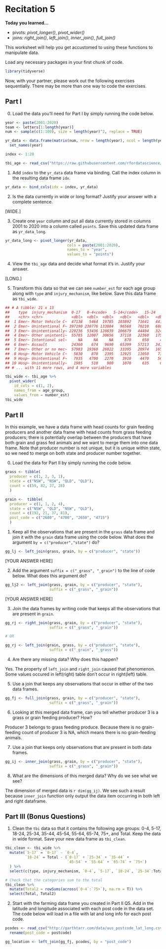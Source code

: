 # Recitation 5


__Today you learned...__

* pivots: _pivot_longer()_, _pivot_wider()_
* joins: _right_join()_, _left_join()_, _inner_join()_, _full_join()_

This worksheet will help you get accustomed to using these functions to manipulate data.

Load any necessary packages in your first chunk of code.

```r
library(tidyverse)
```

Now, with your partner, please work out the following exercises sequentially. There may be more than one way to code the exercises.

## Part I

0. Load the data you'll need for Part I by simply running the code below.

```r
year <- paste(2001:2020)
team <- letters[1:length(year)]
num <- sample(c(1:100), size = length(year)^2, replace = TRUE)

yr_data <- data.frame(matrix(num, nrow = length(year), ncol = length(year))) %>%
  set_names(year)

index <- 1:20

tbi_age <- read_csv("https://raw.githubusercontent.com/rfordatascience/tidytuesday/master/data/2020/2020-03-24/tbi_age.csv")
```

1. Add `index` to the `yr_data` data frame via binding. Call the index column in the resulting data frame `idx`.

```r
yr_data <- bind_cols(idx = index, yr_data)
```

2. Is the data currently in wide or long format? Justify your answer with a complete sentence.

[WIDE.]

3. Create one `year` column and put all data currently stored in columns 2001 to 2020 into a column called `points`. Save this updated data frame as `yr_data_long`.

```r
yr_data_long <- pivot_longer(yr_data,
                            cols = paste(2001:2020),
                            names_to = "year",
                            values_to = "points")
```

4. View the `tbi_age` data and decide what format it's in. Justify your answer.

[LONG.]

5. Transform this data so that we can see `number_est` for each age group along with `type` and `injury_mechanism`, like below. Save this data frame as `tbi_wide`. 

```r
## # A tibble: 21 x 13
##    type  injury_mechanism  0-17   0-4<code>   5-14</code>   15-24   25-34   35-44   45-54
##    <chr> <chr>             <dbl>  <dbl>  <dbl>   <dbl>   <dbl>   <dbl>   <dbl>
##  1 Emer~ Motor Vehicle C~  47138   5464  19785  103892   71641   44108   40020
##  2 Emer~ Unintentional F~ 397190 230776 133084   96568   70210   68830   95127
##  3 Emer~ Unintentionally~ 229236  53436 120839  106679   44404   32479   30495
##  4 Emer~ Other unintenti~  55785  12007  30656   37118   22360   17541   17808
##  5 Emer~ Intentional sel~     NA     NA     NA     870     650     421     247
##  6 Emer~ Assault           24360    674   9690   65399   57213   34100   27682
##  7 Emer~ Other or no mec~  57983  19360  26022   33395   20974   16503   15962
##  8 Hosp~ Motor Vehicle C~   5830    870   2395   12925   11050    7305    8490
##  9 Hosp~ Unintentional F~   7935   4700   2270    3910    4470    5640   12010
## 10 Hosp~ Unintentionally~   1985    510    980    1070     635     610     685
## # ... with 11 more rows, and 4 more variables
```

```r
tbi_wide <- tbi_age %>% 
  pivot_wider(
    id_cols = c(1, 2), 
    names_from = age_group,
    values_from = number_est)
tbi_wide
```

## Part II

In this example, we have a data frame with head counts for grain feeding producers and another data frame with head counts from grass feeding producers; there is potentially overlap between the producers that have both grain and grass fed animals and we want to merge them into one data frame. Note that producer number is not unique, but it is unique within state, so we need to merge on both state and producer number together.

0. Load the data for Part II by simply running the code below. 

```r
grass <- tibble(
  producer = c(1, 2, 3, 1),
  state = c("NSW", "NSW", "QLD", "QLD"),
  count = c(59, 82, 37, 28)
  )

grain <-  tibble(
  producer = c(1, 1, 2, 4),
  state = c("NSW", "QLD", "NSW", "QLD"),
  count = c(192, 21, 37, 81),
  post_code = c("2680", "4700", "2650", "4715")
  )
```

1. Keep all the observations that are present in the `grass` data frame and join it with the `grain` data frame using the code below. What does the argument `by = c("producer","state")` do?

```r
gg_lj <- left_join(grass, grain, by = c("producer", "state"))
```

[YOUR ANSWER HERE]

2. Add the argument `suffix = c("_grass", "_grain")` to the line of code below. What does this argument do?

```r
gg_lj2 <- left_join(grass, grain, by = c("producer", "state"), 
                    suffix = c("_grass", "_grain"))
```

[YOUR ANSWER HERE]

3. Join the data frames by writing code that keeps all the observations that are present in `grain`. 

```r
gg_rj <- right_join(grass, grain, by = c("producer", "state"), 
                    suffix = c("_grass", "_grain"))

# OR

gg_rj <- left_join(grain, grass, by = c("producer", "state"), 
                    suffix = c("_grain", "_grass"))
```

4. Are there any missing data? Why does this happen?

Yes. The property of `left_join` and `right_join` caused that phenomenon. Some values occured in left(right) table don't occur in right(left) table.

5. Use a join that keeps any observations that occur in either of the two data frames.

```r
gg_fj <- full_join(grass, grain, by = c("producer", "state"), 
                    suffix = c("_grass", "_grain"))
```

6. Looking at this merged data frame, can you tell whether producer 3 is a grass or grain feeding producer? How?

Producer 3 belongs to grass feeding produce. Because there is no grain-feeding count of producer 3 is NA, which means there is no grain-feeding animals.

7. Use a join that keeps only observations that are present in both data frames.

```r
gg_ij <- inner_join(grass, grain, by = c("producer", "state"), 
                    suffix = c("_grass", "_grain"))
```

8. What are the dimensions of this merged data? Why do we see what we see?

The dimension of merged data is `r dim(gg_ij)`. We see such a result because `inner_join` function only output the data item occurring in both left and right dataframe.

## Part III (Bonus Questions)

1. Clean the `tbi` data so that it contains the following age groups: 0-4, 5-17, 18-24, 25-34, 35-44, 45-54, 55-64, 65-74, 75+, and Total. Keep the data in wide format. Save your new data frame as `tbi_clean`.

```r
tbi_clean <- tbi_wide %>% 
  mutate(`5-17` = `0-17` - `0-4`,
         `18-24` = Total - (`0-17` + `25-34` + `35-44` + 
                            `45-54` + `55-64` + `65-74` + `75+`) 
  ) %>% 
  select(c(type, injury_mechanism, `0-4`, `5-17`, `18-24`, `25-34`:Total))

# Check that the categories sum to the total
tbi_clean %>% 
  mutate(Total2 = rowSums(across(`0-4`:`75+`), na.rm = T)) %>% 
  select(Total, Total2)
```

2. Start with the farming data frame you created in Part II Q5. Add in the latitude and longitude associated with each post code in the data set. The code below will load in a file with lat and long info for each post code.

```r
pcodes <- read_csv("http://garthtarr.com/data/aus_postcode_lat_long.csv") %>% 
  rename(post_code = postcode)

gg_location <- left_join(gg_fj, pcodes, by = "post_code")
```
